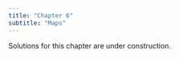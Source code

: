 ```yaml
---
title: "Chapter 6"
subtitle: "Maps"
---
```


::: callout-warning
Solutions for this chapter are under construction.
:::